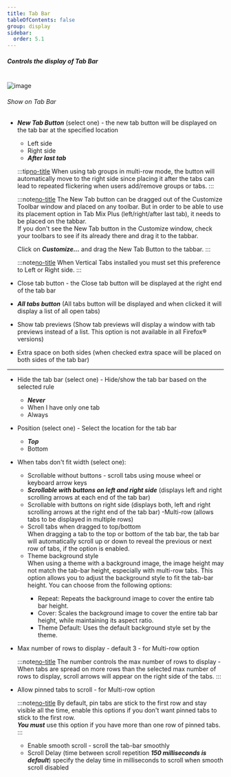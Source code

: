 ```yaml
---
title: Tab Bar
tableOfContents: false
group: display
sidebar:
  order: 5.1
---
```



##### Controls the display of Tab Bar

<br />

<Image class="help-img" src={displayTabbar} alt="image" />

###### Show on Tab Bar

- **_New Tab Button_** (select one) - the new tab button will be displayed on the tab bar at the
  specified location
  - Left side
  - Right side
  - **_After last tab_**

  :::tip[no-title]
  When using tab groups in multi-row mode, the button will automatically move to the right side since placing it after the tabs can lead to repeated flickering when users add/remove groups or tabs.
  :::

  :::note[no-title]
  The New Tab button can be dragged out of the Customize Toolbar window and placed on any toolbar.
  But in order to be able to use its placement option in Tab Mix Plus (left/right/after last tab),
  it needs to be placed on the tabbar. <br /> If you don't see the New Tab button in the Customize
  window, check your toolbars to see if its already there and drag it to the tabbar.

  Click on **_Customize..._** and drag the New Tab Button to the tabbar.
  :::

  :::note[no-title]
  When Vertical Tabs installed you must set this preference to Left or Right side.
  :::

- Close tab button - the Close tab button will be displayed at the right end of the tab bar
- **_All tabs button_** (All tabs button will be displayed and when clicked it will display a list
  of all open tabs)
- Show tab previews (Show tab previews will display a window with tab previews instead of a list.
  This option is not available in all Firefox&reg; versions)
- Extra space on both sides (when checked extra space will be placed on both sides of the tab bar)

---

- Hide the tab bar (select one) - Hide/show the tab bar based on the selected rule
  - **_Never_**
  - When I have only one tab
  - Always

- Position (select one) - Select the location for the tab bar
  - **_Top_**
  - Bottom

- When tabs don't fit width (select one):
  - Scrollable without buttons - scroll tabs using mouse wheel or keyboard arrow keys
  - **_Scrollable with buttons on left and right side_** (displays left and right scrolling arrows
    at each end of the tab bar)
  - Scrollable with buttons on right side (displays both, left and right scrolling arrows at the
    right end of the tab bar) -Multi-row (allows tabs to be displayed in multiple rows)
  - Scroll tabs when dragged to top/bottom <Badge text="New in version 1.28" variant="note" /><br/>
    When dragging a tab to the top or bottom of the tab bar, the tab bar will automatically scroll up or down to reveal the previous or next row of tabs, if the option is enabled.
  - Theme background style <Badge text="New in version 1.28" variant="note" /><br/>
    When using a theme with a background image, the image height may not match the tab-bar height, especially with multi-row tabs. This option allows you to adjust the background style to fit the tab-bar height. You can choose from the following options:
    - Repeat: Repeats the background image to cover the entire tab bar height.
    - Cover: Scales the background image to cover the entire tab bar height, while maintaining its aspect ratio.
    - Theme Default: Uses the default background style set by the theme.

- Max number of rows to display - default 3 - for Multi-row option

  :::note[no-title]
  The number controls the max number of rows to display - When tabs are spread on more rows than the
  selected max number of rows to display, scroll arrows will appear on the right side of the tabs.
  :::

- Allow pinned tabs to scroll - for Multi-row option

  :::note[no-title]
  By default, pin tabs are stick to the first row and stay visible all the time, enable this options
  if you don't want pinned tabs to stick to the first row.<br /> **_You must_** use this option if
  you have more than one row of pinned tabs.
  :::
  - Enable smooth scroll - scroll the tab-bar smoothly
  - Scroll Delay (time between scroll repetition **_150 milliseconds is default_**) specify the
    delay time in milliseconds to scroll when smooth scroll disabled

[no-title]: #
